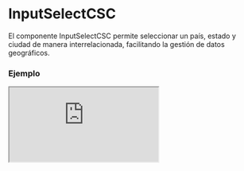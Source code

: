 # InputSelectCSC

El componente InputSelectCSC permite seleccionar un país, estado y ciudad de manera interrelacionada, facilitando la gestión de datos geográficos.


### Ejemplo

<Iframe
  minHeightIframe="30dvh"
  src="https://fenextjs-component-storybook.vercel.app/iframe.html?args=&id=input-inputselectcsc--index&viewMode=story"
/>

### Importacion

Para importar el componente InputSelectCSC, se puede hacer desde fenextjs

```tsx copy
import { InputSelectCSC } from "fenextjs";
```

### Parametros

| Parametro              | Tipo          | Requerido | Default | Descripcion                                                                            |
| ---------------------- | ------------- | --------- | ------- | -------------------------------------------------------------------------------------- |
| classNameSelectCSC     | string        | no        |         | Clase CSS personalizada para el select.                                                |
| useContainer           | boolean       | no        | true    | Define si el componente se envuelve en un contenedor `div`.                            |
| country                | InputCSCProps | no        |         | Propiedades del campo de selección para el país, incluyendo `label` y `placeholder`.   |
| state                  | InputCSCProps | no        |         | Propiedades del campo de selección para el estado, incluyendo `label` y `placeholder`. |
| city                   | InputCSCProps | no        |         | Propiedades del campo de selección para la ciudad, incluyendo `label` y `placeholder`. |
| defaultValueJsonString | string        | no        |         | Valor por defecto en formato JSON para inicializar el select.                          |
| valueJsonString        | string        | no        |         | Valor actual en formato JSON.                                                          |
| onChangeJsonString     | function      | no        |         | Función de cambio que devuelve el valor seleccionado en formato JSON.                  |
| parseJson_to_String    | function      | no        |         | Función para convertir JSON a string.                                                  |
| parseString_to_Json    | function      | no        |         | Función para convertir string a JSON.                                                  |

### Storybook

Para ver el storybook del componente lo puede hacer con este [link](https://fenextjs-component-storybook.vercel.app/?path=/story/input-inputselectcsc--index)

### Usos

- Selección de país, estado y ciudad

```tsx copy
<InputSelectCSC />
```

- InputSelectCSC con valores predeterminados

```tsx copy
<InputSelectCSC
  valueJsonString='{"country": "US", "state": "CA", "city": "Los Angeles"}'
  onChangeJsonString={(value) => console.log(value)}
/>
```
